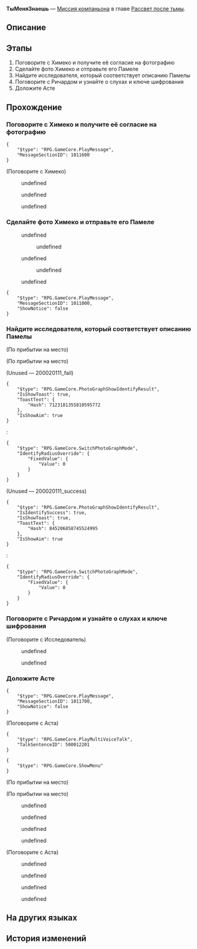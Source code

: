 {{Дополнить|Диалоги.}}
{{Миссия Инфобокс
|id              = 2000202
|Название        = 
|Изображение     = Миссия Освоения ТыМеняЗнаешь.png
|Тип             = Миссия компаньона
|События         = 
|Глава           = Рассвет после тьмы
|Условия         = Завершена [[Миссия компаньона]] ''[[ТыМеняЗнаешь]]''
|Персонажи       = Арлан; Аста; Первопроходец; Ричард; Химеко
|СтартЛокация    = Главная контрольная зона
|Мир             = Космическая станция «Герта»
|Локации         = Главная контрольная зона
|Предыдущая      = 
|Следующая       = Признаки Фрагментума
|Награды         = Опыт Освоения*350; Звёздный нефрит*60; Журнал приключений*6; Hertareum*100; "Flashpoint"*1 { text = Flashpoint }; Кредиты*20 000
}}
'''ТыМеняЗнаешь''' — [[Миссия компаньона]] в главе [[Рассвет после тьмы]].

==Описание==
{{Описание|<!--официальное описание из Перекрёстка судеб-->}}

==Этапы==
# Поговорите с Химеко и получите её согласие на фотографию
# Сделайте фото Химеко и отправьте его Памеле
# Найдите исследователя, который соответствует описанию Памелы
# Поговорите с Ричардом и узнайте о слухах и ключе шифрования
# Доложите Асте

==Прохождение==
{{Дополнить}}


===Поговорите с Химеко и получите её согласие на фотографию===
{{Описание миссии|локация=Главная контрольная зона|Просьба Памелы звучит странно, поэтому вы решаете напрямую обратиться к «жертве». Удивительно, но Химеко, похоже, не возражает.}}
{{Диалог Начало}}
<pre>{
	"$type": "RPG.GameCore.PlayMessage",
	"MessageSectionID": 1011600
}</pre>

;(Поговорите с Химеко)
<!--Unknown TalkSentence: 200020301-->
:{{Диалог|Стрелка}} undefined
:{{Диалог|Стрелка}} undefined
:{{Диалог|Стрелка}} undefined
{{Диалог Конец}}

===Сделайте фото Химеко и отправьте его Памеле===
{{Описание миссии|локация=Главная контрольная зона|Химеко принимает позу для фотографии, вы делаете фото и немедленно отправляете его Памеле, чтобы получить информацию.}}
{{Диалог Начало}}
:<!--3-second delay-->
:<!--6-second delay-->
:<!--5-second delay-->
:<!--3-second delay-->
:<!--3-second delay-->
<!--Unknown TalkSentence: 200020301-->
<!--Unknown TalkSentence: 200020302-->
<!--Unknown TalkSentence: 200020303-->
<!--Unknown TalkSentence: 200020304-->
<!--Unknown TalkSentence: 200020305-->
<!--Unknown TalkSentence: 200020306-->
<!--Unknown TalkSentence: 200020307-->
<!--Unknown TalkSentence: 200020308-->
:{{Диалог|Стрелка}} undefined
:<!--Unknown TalkSentence: 200020311-->
:<!--Unknown TalkSentence: 200020312-->
:<!--Unknown TalkSentence: 200020313-->
:<!--Unknown TalkSentence: 200020314-->
:<!--Unknown TalkSentence: 200020315-->
:<!--Unknown TalkSentence: 200020316-->
:<!--Unknown TalkSentence: 200020317-->
:<!--Unknown TalkSentence: 200020318-->
:<!--Unknown TalkSentence: 200020319-->
::{{Диалог|Стрелка}} undefined
:<!--Unknown TalkSentence: 200020321-->
::{{tx}}
:{{Диалог|Стрелка}} undefined
:<!--Unknown TalkSentence: 200020312-->
:<!--Unknown TalkSentence: 200020313-->
:<!--Unknown TalkSentence: 200020314-->
:<!--Unknown TalkSentence: 200020315-->
:<!--Unknown TalkSentence: 200020316-->
:<!--Unknown TalkSentence: 200020317-->
:<!--Unknown TalkSentence: 200020318-->
:<!--Unknown TalkSentence: 200020319-->
::{{Диалог|Стрелка}} undefined
:<!--Unknown TalkSentence: 200020321-->
::{{tx}}
<!--Unknown TalkSentence: 200020312-->
<!--Unknown TalkSentence: 200020313-->
<!--Unknown TalkSentence: 200020314-->
<!--Unknown TalkSentence: 200020315-->
<!--Unknown TalkSentence: 200020316-->
<!--Unknown TalkSentence: 200020317-->
<!--Unknown TalkSentence: 200020318-->
<!--Unknown TalkSentence: 200020319-->
:{{Диалог|Стрелка}} undefined
<!--Unknown TalkSentence: 200020321-->
:{{tx}}
<pre>{
	"$type": "RPG.GameCore.PlayMessage",
	"MessageSectionID": 1011000,
	"ShowNotice": false
}</pre>
{{Диалог Конец}}

===Найдите исследователя, который соответствует описанию Памелы===
{{Описание миссии|локация=Базовая зона|Памела сказала, что распространитель слухов - «парень в очках в чёрной оправе и с косой чёлкой».<br />Найдите исследователя, который подходит под описание.}}
{{Диалог Начало}}
;(По прибытии на место)

;(По прибытии на место)
<!--Unknown TalkSentence: 200020339-->
;(Unused &mdash; 200020111_fail)
<pre>{
	"$type": "RPG.GameCore.PhotoGraphShowIdentifyResult",
	"IsShowToast": true,
	"ToastText": {
		"Hash": 7123181355810595772
	},
	"IsShowAim": true
}</pre>
::<!--1-second delay-->
:<pre>{
	"$type": "RPG.GameCore.SwitchPhotoGraphMode",
	"IdentifyRadiusOverride": {
		"FixedValue": {
			"Value": 0
		}
	}
}</pre>

;(Unused &mdash; 200020111_success)
<pre>{
	"$type": "RPG.GameCore.PhotoGraphShowIdentifyResult",
	"IsIdentifySuccess": true,
	"IsShowToast": true,
	"ToastText": {
		"Hash": 845206858745524995
	},
	"IsShowAim": true
}</pre>
::<!--1-second delay-->
:<pre>{
	"$type": "RPG.GameCore.SwitchPhotoGraphMode",
	"IdentifyRadiusOverride": {
		"FixedValue": {
			"Value": 0
		}
	}
}</pre>
{{Диалог Конец}}

===Поговорите с Ричардом и узнайте о слухах и ключе шифрования===
{{Описание миссии|локация=Базовая зона|Настоящее имя Ричарда Затычкина - распространителя слухов в анонимной группе - Ричард. Вы не смогли удержаться от смеха, когда узнали, что он использовал своё настоящее имя в анонимном чате.<br />Ричард рассказывает вам о своих выводах и настаивает на том, что собирается сообщить об Асте госпоже Герте.<br />Просматривая представленные им «доказательства», вы приходите к выводу, что это выдумки.}}
{{Диалог Начало}}

;(Поговорите с Исследователь)
<!--Unknown TalkSentence: 200020339-->
:{{Диалог|Стрелка}} undefined
:{{Диалог|Стрелка}} undefined
<!--Unknown TalkSentence: 200020341-->
<!--Unknown TalkSentence: 200020345-->
<!--Unknown TalkSentence: 200020346-->
<!--Unknown TalkSentence: 200020347-->
{{Диалог Конец}}

===Доложите Асте===
{{Описание миссии|локация=Главная контрольная зона|Разобравшись в слухах о предполагаемой растрате Асты, вы решаете сообщить обо всем ей самой.<br />Вас удивило не столько богатство Асты, сколько правда, стоящая за анонимной чат-группой...}}
{{Диалог Начало}}
<pre>{
	"$type": "RPG.GameCore.PlayMessage",
	"MessageSectionID": 1011700,
	"ShowNotice": false
}</pre>

;(Поговорите с Аста)
<pre>{
	"$type": "RPG.GameCore.PlayMultiVoiceTalk",
	"TalkSentenceID": 500012201
}</pre>
<!--Unknown TalkSentence: 500012202-->
<pre>{
	"$type": "RPG.GameCore.ShowMenu"
}</pre>
;(По прибытии на место)

;(По прибытии на место)
<!--Unknown TalkSentence: 200020401-->
<!--Unknown TalkSentence: 200020402-->
<!--Unknown TalkSentence: 200020403-->
<!--Unknown TalkSentence: 200020404-->
<!--Unknown TalkSentence: 200020405-->
<!--Unknown TalkSentence: 200020406-->
<!--Unknown TalkSentence: 200020407-->
<!--Unknown TalkSentence: 200020408-->
<!--Unknown TalkSentence: 200020409-->
<!--Unknown TalkSentence: 200020410-->
<!--Unknown TalkSentence: 200020411-->
:{{Диалог|Стрелка}} undefined
<!--Unknown TalkSentence: 200020413-->
<!--Unknown TalkSentence: 200020414-->
:{{Диалог|Стрелка}} undefined
:{{Диалог|Стрелка}} undefined
:{{Диалог|Стрелка}} undefined

;(Поговорите с Аста)
<!--Unknown TalkSentence: 200020401-->
<!--Unknown TalkSentence: 200020402-->
<!--Unknown TalkSentence: 200020403-->
<!--Unknown TalkSentence: 200020404-->
<!--Unknown TalkSentence: 200020405-->
<!--Unknown TalkSentence: 200020406-->
<!--Unknown TalkSentence: 200020407-->
<!--Unknown TalkSentence: 200020408-->
<!--Unknown TalkSentence: 200020409-->
<!--Unknown TalkSentence: 200020410-->
<!--Unknown TalkSentence: 200020411-->
:{{Диалог|Стрелка}} undefined
<!--Unknown TalkSentence: 200020413-->
<!--Unknown TalkSentence: 200020414-->
:{{Диалог|Стрелка}} undefined
:{{Диалог|Стрелка}} undefined
:{{Диалог|Стрелка}} undefined
{{Диалог Конец}}

==На других языках==
{{На других языках
|en   = You Already Know Me
|zhs  = 知名不具
|zht  = 知名不具
|ja   = 名乗るほどの者ではない
|ko   = 무명인사
|es   = Ya me conoces
|fr   = Tu-me-connais-déjà
|ru   = ТыМеняЗнаешь
|th   = คนที่คุณก็รู้ว่าใคร
|vi   = Có Biết Tôi Không
|de   = Du_kennst_mich_schon
|id   = Kamu Tahu Aku
|pt   = Você Já me Conhece
}}

==История изменений==
{{История изменений|2.7}}
